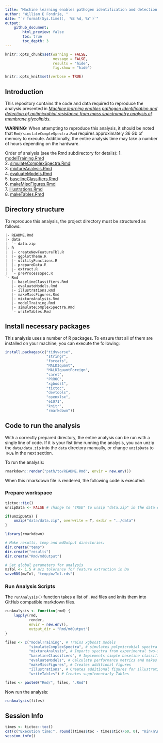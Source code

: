 ```yaml
---
title: "Machine learning enables pathogen identification and detection of antimicrobial resistance from mass spectrometry analysis of membrane glycolipids"
author: "William E Fondrie, "  
date: "`r format(Sys.time(), '%B %d, %Y')`"
output:
    github_document:
        html_preview: false
        toc: true
        toc_depth: 3
---
```


```r
knitr::opts_chunk$set(warning = FALSE, 
                      message = FALSE,
                      results = "hide",
                      fig.show = "hide")

knitr::opts_knit$set(verbose = TRUE)
```


## Introduction
This repository contains the code and data required to reproduce the analysis presented in [*Machine learning enables pathogen identification and detection of antimicrobial resistance from mass spectrometry analysis of membrane glycolipids*]().  

**WARNING:** When attempting to reproduce this analysis, it should be noted that `Rmd/simulateCompleSpectra.Rmd` requires approximately 36 Gb of memory to execute. Additionally, the entire analysis time may take a number of hours depending on the hardware.

Order of analysis (see the Rmd subdirectory for details): 
1. [modelTraining.Rmd](Rmd/mdOutput/modelTraining.md)  
2. [simulateComplexSpectra.Rmd](Rmd/mdOutput/simulateComplexSpectra.md)  
3. [mixtureAnalysis.Rmd](Rmd/mdOutput/mixtureAnalysis.md)  
4. [evaluateModels.Rmd](Rmd/mdOutput/evaluateModels.md)  
5. [baselineClassifiers.Rmd](Rmd/mdOutput/baselineClassifiers.md)  
6. [makeMiscFigures.Rmd](Rmd/mdOutput/makeMiscFigures.md)  
7. [illustrations.Rmd](Rmd/mdOutput/illustrations.md)  
8. [makeTables.Rmd](Rmd/mdOutput/makeTables.md)  

## Directory structure  
To reproduce this analysis, the project directory must be structured as 
follows:  
```{}
|- README.Rmd
|- data
|  `- data.zip
|- R
|  |- createNewFeatureTbl.R
|  |- ggplotTheme.R
|  |- utilityFunctions.R
|  |- prepareData.R
|  |- extract.R
|  `- preProcessSpec.R
`- Rmd
   |- baselineClassifiers.Rmd
   |- evaluateModels.Rmd
   |- illustrations.Rmd
   |- makeMiscFigures.Rmd
   |- mixtureAnalysis.Rmd
   |- modelTraining.Rmd
   |- simulateComplexSpectra.Rmd
   `- writeTables.Rmd

```

## Install necessary packages  
This analysis uses a number of R packages. To ensure that all of them are installed on your machine, you can execute the following:  
```r
install.packages(c("tidyverse",
                   "stringr",
                   "forcats",
                   "MALDIquant",
                   "MALDIquantForeign",
                   "caret",
                   "PRROC",
                   "xgboost",
                   "tictoc",
                   "devtools",
                   "openxlsx",
                   "e1071",
                   "knitr",
                   "rmarkdown"))
```

## Code to run the analysis 
With a correctly prepared directory, the entire analysis can be run with a single line of code. If it is your fist time running the analysis, you can unzip the `data/data.zip` into the `data` directory manually, or change `unzipData` to `TRUE` in the next section.

To run the analysis:
```r
rmarkdown::render("path/to/README.Rmd", envir = new.env())
```

When this rmarkdown file is rendered, the following code is executed:

### Prepare workspace
```r
tictoc::tic()
unzipData <- FALSE # change to "TRUE" to unzip "data.zip" in the data directory

if(unzipData) {
    unzip("data/data.zip", overwrite = T, exdir = "../data")
}

library(rmarkdown)

# Make results, temp and mdOutput directories:
dir.create("temp")
dir.create("results")
dir.create("Rmd/mdOutput")

# Set global parameters for analysis
mzTol <- 1.5 # m/z tolerance for feature extraction in Da
saveRDS(mzTol, "temp/mzTol.rds")
```

### Run Analysis Scripts
The `runAnalysis()` function takes a list of `.Rmd` files and knits them into GitHub compatible markdown files. 
```r
runAnalysis <- function(rmd) {
    lapply(rmd, 
           render,
           envir = new.env(),
           output_dir = "Rmd/mdOutput")
}

files <- c("modelTraining", # Trains xgboost models
           "simulateComplexSpectra", # simulates polymicrobial spectra
           "mixtureAnalysis", # Imports spectra from experimental two-species
           "baselineClassifiers", # Implements simple baseline classifiers
           "evaluateModels", # Calculate performance metrics and makes figures
           "makeMiscFigures", # Creates additional figures
           "illustrations", # Creates additional figures for illustrations
           "writeTables") # Creates supplementarly Tables

files <- paste0("Rmd/", files, ".Rmd")
```

Now run the analysis:  
```r
runAnalysis(files)
```

## Session Info
```r
times <- tictoc::toc()
cat(c("Execution time:", round((times$toc - times$tic)/60, 0), "min\n\n"))
session_info()
```





